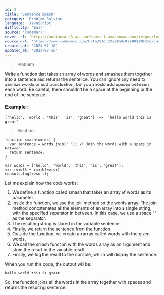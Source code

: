 ```yaml
---
id: 3
title: 'Sentence Smash'
category: 'Problem Solving'
language: 'JavaScript'
difficulty: 'Easy'
source: 'CodeWars'
cover_url: ‘https://aulianza.s3.ap-southeast-1.amazonaws.com/images/learn/learn-problem-solving.png’
source_url: 'https://www.codewars.com/kata/53dc23c68a0c93699800041d/javascript'
created_at: '2023-07-16'
updated_at: '2023-07-16'
---
```


> Problem

Write a function that takes an array of words and smashes them together into a sentence and returns the sentence. You can ignore any need to sanitize words or add punctuation, but you should add spaces between each word. Be careful, there shouldn't be a space at the beginning or the end of the sentence!


### Example :
```
['hello', 'world', 'this', 'is', 'great']  =>  'hello world this is great'
```



> Solution


```
function smash(words) {
  var sentence = words.join(' '); // Join the words with a space in between
  return sentence;
}

var words = ['hello', 'world', 'this', 'is', 'great'];
var result = smash(words);
console.log(result);
```


Let me explain how the code works:

1. 	We define a function called smash that takes an array of words as its parameter.
2. 	Inside the function, we use the join method on the words array. The join method concatenates all the elements of an array into a single string, with the specified separator in between. In this case, we use a space ‘ ‘ as the separator.
3. 	The resulting string is stored in the variable sentence.
4. 	Finally, we return the sentence from the function.
5. 	Outside the function, we create an array called words with the given words.
6. 	We call the smash function with the words array as an argument and store the result in the variable result.
7. 	Finally, we log the result to the console, which will display the sentence.


When you run this code, the output will be:


```
hello world this is great
```

So, the function joins all the words in the array together with spaces and returns the resulting sentence.
